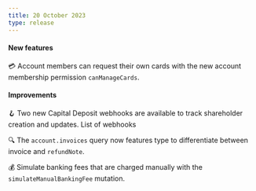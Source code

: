 ```yaml
---
title: 20 October 2023
type: release
---
```


<h4>New features</h4>

💳 Account members can request their own cards with the new account membership permission `canManageCards`.

<h4>Improvements</h4>
🪝 Two new Capital Deposit webhooks are available to track shareholder creation and
updates. List of webhooks

🔍 The `account.invoices` query now features type to differentiate between invoice and `refundNote`.

💰 Simulate banking fees that are charged manually with the `simulateManualBankingFee` mutation.
